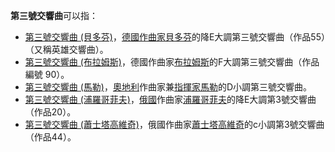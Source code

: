 '''第三號交響曲'''可以指：
* [[第三號交響曲_(貝多芬)|第三號交響曲 (貝多芬)]]，[[德國|德國]][[作曲家|作曲家]][[貝多芬|貝多芬]]的降E大調第三號交響曲（作品55）（又稱英雄交響曲）。 
* [[第3號交響曲_(布拉姆斯)|第三號交響曲 (布拉姆斯)]]，德國作曲家[[布拉姆斯|布拉姆斯]]的F大調第三號交響曲（作品編號 90）。 
* [[第三號交響曲_(馬勒)|第三號交響曲 (馬勒)]]，[[奧地利|奧地利]]作曲家兼[[指揮家|指揮家]][[古斯塔夫·馬勒|馬勒]]的D小調第三號交響曲。 
* [[第3號交響曲_(浦羅哥菲夫)|第三號交響曲 (浦羅哥菲夫)]]，[[俄國|俄國]]作曲家[[浦羅哥菲夫|浦羅哥菲夫]]的降E大調第3號交響曲（作品20）。 
* [[第3號交響曲_(蕭士塔高維奇)|第三號交響曲 (蕭士塔高維奇)]]，俄國作曲家[[蕭士塔高維奇|蕭士塔高維奇]]的c小調第3號交響曲（作品44）。 

{{disambig|Cat=六字消歧義}}